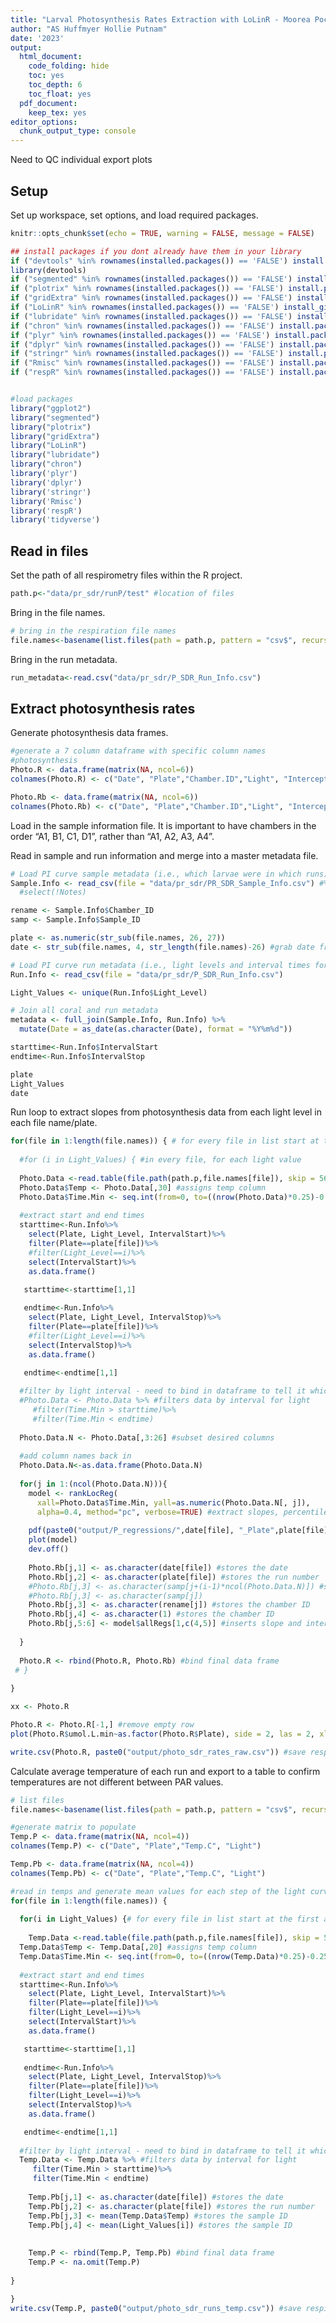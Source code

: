 ```yaml
---
title: "Larval Photosynthesis Rates Extraction with LoLinR - Moorea Pocillopora 2023 - PR Measurements"
author: "AS Huffmyer Hollie Putnam"
date: '2023'
output:
  html_document:
    code_folding: hide
    toc: yes
    toc_depth: 6
    toc_float: yes
  pdf_document:
    keep_tex: yes
editor_options: 
  chunk_output_type: console
---
```


Need to QC individual export plots 

## Setup  

Set up workspace, set options, and load required packages.    
```r
knitr::opts_chunk$set(echo = TRUE, warning = FALSE, message = FALSE)
```

```r
## install packages if you dont already have them in your library
if ("devtools" %in% rownames(installed.packages()) == 'FALSE') install.packages('devtools') 
library(devtools)
if ("segmented" %in% rownames(installed.packages()) == 'FALSE') install.packages('segmented') 
if ("plotrix" %in% rownames(installed.packages()) == 'FALSE') install.packages('plotrix') 
if ("gridExtra" %in% rownames(installed.packages()) == 'FALSE') install.packages('gridExtra') 
if ("LoLinR" %in% rownames(installed.packages()) == 'FALSE') install_github('colin-olito/LoLinR') 
if ("lubridate" %in% rownames(installed.packages()) == 'FALSE') install.packages('lubridate') 
if ("chron" %in% rownames(installed.packages()) == 'FALSE') install.packages('chron') 
if ("plyr" %in% rownames(installed.packages()) == 'FALSE') install.packages('plyr') 
if ("dplyr" %in% rownames(installed.packages()) == 'FALSE') install.packages('dplyr') 
if ("stringr" %in% rownames(installed.packages()) == 'FALSE') install.packages('stringr') 
if ("Rmisc" %in% rownames(installed.packages()) == 'FALSE') install.packages('Rmisc') 
if ("respR" %in% rownames(installed.packages()) == 'FALSE') install.packages('respR') 


#load packages
library("ggplot2")
library("segmented")
library("plotrix")
library("gridExtra")
library("LoLinR")
library("lubridate")
library("chron")
library('plyr')
library('dplyr')
library('stringr')
library('Rmisc')
library('respR')
library('tidyverse')

```

## Read in files  

Set the path of all respirometry files within the R project.   

```r
path.p<-"data/pr_sdr/runP/test" #location of files
```

Bring in the file names.
```r
# bring in the respiration file names
file.names<-basename(list.files(path = path.p, pattern = "csv$", recursive = TRUE)) 
```

Bring in the run metadata. 
```r
run_metadata<-read.csv("data/pr_sdr/P_SDR_Run_Info.csv")
```

## Extract photosynthesis rates  

Generate photosynthesis data frames.

```r
#generate a 7 column dataframe with specific column names
#photosynthesis
Photo.R <- data.frame(matrix(NA, ncol=6))
colnames(Photo.R) <- c("Date", "Plate","Chamber.ID","Light", "Intercept", "umol.L.min")

Photo.Rb <- data.frame(matrix(NA, ncol=6))
colnames(Photo.Rb) <- c("Date", "Plate","Chamber.ID","Light", "Intercept", "umol.L.min")

```

Load in the sample information file. It is important to have chambers in the order "A1, B1, C1, D1", rather than "A1, A2, A3, A4".  

Read in sample and run information and merge into a master metadata file. 
```r
# Load PI curve sample metadata (i.e., which larvae were in which runs)
Sample.Info <- read_csv(file = "data/pr_sdr/PR_SDR_Sample_Info.csv") #%>%
  #select(!Notes)

rename <- Sample.Info$Chamber_ID
samp <- Sample.Info$Sample_ID

plate <- as.numeric(str_sub(file.names, 26, 27))
date <- str_sub(file.names, 4, str_length(file.names)-26) #grab date from file name

# Load PI curve run metadata (i.e., light levels and interval times for each run)
Run.Info <- read_csv(file = "data/pr_sdr/P_SDR_Run_Info.csv")

Light_Values <- unique(Run.Info$Light_Level)

# Join all coral and run metadata
metadata <- full_join(Sample.Info, Run.Info) %>%
  mutate(Date = as_date(as.character(Date), format = "%Y%m%d"))

starttime<-Run.Info$IntervalStart
endtime<-Run.Info$IntervalStop
```

```r
plate
Light_Values
date
```

Run loop to extract slopes from photosynthesis data from each light level in each file name/plate. 

```r

for(file in 1:length(file.names)) { # for every file in list start at the first and run this following function
  
  #for (i in Light_Values) { #in every file, for each light value 
    
  Photo.Data <-read.table(file.path(path.p,file.names[file]), skip = 56, header=T, sep=",", na.string="NA", fill = TRUE, as.is=TRUE, fileEncoding="latin1") #reads in the data files
  Photo.Data$Temp <- Photo.Data[,30] #assigns temp column
  Photo.Data$Time.Min <- seq.int(from=0, to=((nrow(Photo.Data)*0.25)-0.25), by = 0.25) #set time in min
  
  #extract start and end times 
  starttime<-Run.Info%>%
    select(Plate, Light_Level, IntervalStart)%>%
    filter(Plate==plate[file])%>%
    #filter(Light_Level==i)%>%
    select(IntervalStart)%>%
    as.data.frame()

   starttime<-starttime[1,1]
   
   endtime<-Run.Info%>%
    select(Plate, Light_Level, IntervalStop)%>%
    filter(Plate==plate[file])%>%
    #filter(Light_Level==i)%>%
    select(IntervalStop)%>%
    as.data.frame()

   endtime<-endtime[1,1]
   
  #filter by light interval - need to bind in dataframe to tell it which start and end time to use 
  #Photo.Data <- Photo.Data %>% #filters data by interval for light 
     #filter(Time.Min > starttime)%>%
     #filter(Time.Min < endtime) 
  
  Photo.Data.N <- Photo.Data[,3:26] #subset desired columns
  
  #add column names back in 
  Photo.Data.N<-as.data.frame(Photo.Data.N)
  
  for(j in 1:(ncol(Photo.Data.N))){
    model <- rankLocReg(
      xall=Photo.Data$Time.Min, yall=as.numeric(Photo.Data.N[, j]), 
      alpha=0.4, method="pc", verbose=TRUE) #extract slopes, percentile rank method with minimum window size of 0.4. This means that in order to fit a slope, it has to encompass at least 40% of available datapoints. 
    
    pdf(paste0("output/P_regressions/",date[file], "_Plate",plate[file],"_",rename[j],"_light", Light_Values,"_regression_trunc.pdf")) #generate output file names
    plot(model)
    dev.off()
    
    Photo.Rb[j,1] <- as.character(date[file]) #stores the date
    Photo.Rb[j,2] <- as.character(plate[file]) #stores the run number
    #Photo.Rb[j,3] <- as.character(samp[j+(i-1)*ncol(Photo.Data.N)]) #stores the sample ID
    #Photo.Rb[j,3] <- as.character(samp[j])
    Photo.Rb[j,3] <- as.character(rename[j]) #stores the chamber ID
    Photo.Rb[j,4] <- as.character(1) #stores the chamber ID
    Photo.Rb[j,5:6] <- model$allRegs[1,c(4,5)] #inserts slope and intercept in the dataframe
    
  }
  
  Photo.R <- rbind(Photo.R, Photo.Rb) #bind final data frame
 # }
  
}

xx <- Photo.R 

Photo.R <- Photo.R[-1,] #remove empty row
plot(Photo.R$umol.L.min~as.factor(Photo.R$Plate), side = 2, las = 2, xlab="")

write.csv(Photo.R, paste0("output/photo_sdr_rates_raw.csv")) #save respiration rate data

```

Calculate average temperature of each run and export to a table to confirm temperatures are not different between PAR values.    
```r
# list files 
file.names<-basename(list.files(path = path.p, pattern = "csv$", recursive = TRUE)) 

#generate matrix to populate
Temp.P <- data.frame(matrix(NA, ncol=4))
colnames(Temp.P) <- c("Date", "Plate","Temp.C", "Light")

Temp.Pb <- data.frame(matrix(NA, ncol=4))
colnames(Temp.Pb) <- c("Date", "Plate","Temp.C", "Light")

#read in temps and generate mean values for each step of the light curve  
for(file in 1:length(file.names)) { 
  
  for(i in Light_Values) {# for every file in list start at the first and run this following function
  
    Temp.Data <-read.table(file.path(path.p,file.names[file]), skip = 56, header=T, sep=",", na.string="NA", fill = TRUE, as.is=TRUE, fileEncoding="latin1") #reads in the data files
  Temp.Data$Temp <- Temp.Data[,20] #assigns temp column
  Temp.Data$Time.Min <- seq.int(from=0, to=((nrow(Temp.Data)*0.25)-0.25), by = 0.25) #set time in min
  
  #extract start and end times 
  starttime<-Run.Info%>%
    select(Plate, Light_Level, IntervalStart)%>%
    filter(Plate==plate[file])%>%
    filter(Light_Level==i)%>%
    select(IntervalStart)%>%
    as.data.frame()

   starttime<-starttime[1,1]
   
   endtime<-Run.Info%>%
    select(Plate, Light_Level, IntervalStop)%>%
    filter(Plate==plate[file])%>%
    filter(Light_Level==i)%>%
    select(IntervalStop)%>%
    as.data.frame()

   endtime<-endtime[1,1]
  
  #filter by light interval - need to bind in dataframe to tell it which start and end time to use 
  Temp.Data <- Temp.Data %>% #filters data by interval for light 
     filter(Time.Min > starttime)%>%
     filter(Time.Min < endtime) 
  
    Temp.Pb[j,1] <- as.character(date[file]) #stores the date
    Temp.Pb[j,2] <- as.character(plate[file]) #stores the run number
    Temp.Pb[j,3] <- mean(Temp.Data$Temp) #stores the sample ID
    Temp.Pb[j,4] <- mean(Light_Values[i]) #stores the sample ID
    
    
    Temp.P <- rbind(Temp.P, Temp.Pb) #bind final data frame
    Temp.P <- na.omit(Temp.P)
  
}

}
write.csv(Temp.P, paste0("output/photo_sdr_runs_temp.csv")) #save respiration rate data
```

